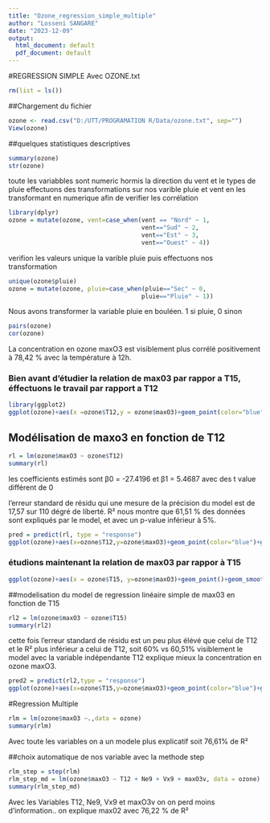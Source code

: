 ```yaml
---
title: "Ozone_regression_simple_multiple"
author: "Losseni SANGARE"
date: "2023-12-09"
output:
  html_document: default
  pdf_document: default
---
```

#REGRESSION SIMPLE Avec OZONE.txt
```r
rm(list = ls())
```

##Chargement du fichier
```r
ozone <- read.csv("D:/UTT/PROGRAMATION R/Data/ozone.txt", sep="")
View(ozone)
```

##quelques statistiques descriptives
```r
summary(ozone)
str(ozone)
```

toute les variabbles sont numeric hormis la direction du vent et le types de pluie
effectuons des transformations sur nos varible pluie et vent en les transformant en numerique afin de verifier les corrélation 

```r
library(dplyr)
ozone = mutate(ozone, vent=case_when(vent == "Nord" ~ 1,
                                     vent=="Sud" ~ 2,
                                     vent=="Est" ~ 3,
                                     vent=="Ouest" ~ 4))

```

verifion les valeurs unique la varible pluie puis effectuons nos transformation
```r
unique(ozone$pluie)
ozone = mutate(ozone, pluie=case_when(pluie=="Sec" ~ 0,
                                     pluie=="Pluie" ~ 1))

```
Nous avons transformer la variable pluie en bouléen. 1 si pluie, 0 sinon

```r
pairs(ozone)
cor(ozone)
```

La concentration en ozone maxO3 est visiblement plus corrélé positivement à 78,42 % avec la température à 12h. 

### Bien avant d'étudier la relation de max03 par rappor a T15, éffectuons le travail par rapport a T12
```r
library(ggplot2)
ggplot(ozone)+aes(x =ozone$T12,y = ozone$maxO3)+geom_point(color="blue")+ geom_smooth(method = "lm", color="red", lwd=2)+theme_light()
```

## Modélisation de maxo3 en fonction de  T12
```r
rl = lm(ozone$maxO3 ~ ozone$T12)
summary(rl)
```

les coefficients estimés sont β0 = -27.4196 et β1 = 5.4687 avec des t value différent de 0

l'erreur standard de résidu qui une mesure de la précision du model est de 17,57 sur 110 dégré de liberté.
R² nous montre que 61,51 % des données sont expliqués par le model, et avec un p-value inférieur à 5%.

```r
pred = predict(rl, type = "response")
ggplot(ozone)+aes(x=ozone$T12,y=ozone$maxO3)+geom_point(color="blue")+geom_line(aes(y=pred),color="red",lwd=2)+theme_light()
```

### étudions maintenant la relation de max03 par rappor à T15

```r
ggplot(ozone)+aes(x = ozone$T15, y=ozone$maxO3)+geom_point()+geom_smooth(method ="lm",color="red",lwd=2)
```

##modelisation du model de regression linéaire simple de max03 en fonction de T15

```r
rl2 = lm(ozone$maxO3 ~ ozone$T15)
summary(rl2)
```

cette fois l'erreur standard de résidu est un peu plus élévé que celui de T12 et le R² plus inférieur a celui de T12, soit 60% vs 60,51%
visiblement le model avec la variable indépendante T12 explique mieux la concentration en ozone maxO3.

```r
pred2 = predict(rl2,type = "response")
ggplot(ozone)+aes(x=ozone$T15,y=ozone$maxO3)+geom_point(color="blue")+geom_line(aes(y=pred2), color="#00d000",lwd=2)+theme_light()
```

#Regression Multiple
```r
rlm = lm(ozone$maxO3 ~.,data = ozone)
summary(rlm)
```
Avec toute les variables on a un modele plus explicatif soit 76,61% de R²


##choix automatique de nos variable avec la methode step
```r
rlm_step = step(rlm)
rlm_step_md = lm(ozone$maxO3 ~ T12 + Ne9 + Vx9 + maxO3v, data = ozone)
summary(rlm_step_md)
```

Avec les Variables T12, Ne9, Vx9 et maxO3v on on perd moins d'information.. on explique max02 avec 76,22 % de R²


